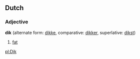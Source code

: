 ==Dutch==
===Adjective===
'''dik''' (alternate form: [[dikke]], comparative: [[dikker]], superlative: [[dikst]])

# [[fat]]

[[pl:Dik]]